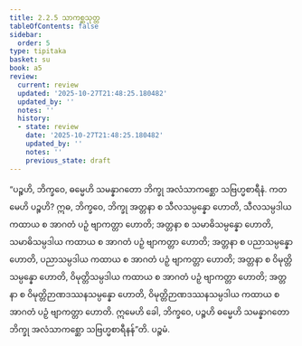 ```yaml
---
title: 2.2.5 သာကစ္ဆသုတ္တ
tableOfContents: false
sidebar:
  order: 5
type: tipitaka
basket: su
book: a5
review:
  current: review
  updated: '2025-10-27T21:48:25.180482'
  updated_by: ''
  notes: ''
  history:
  - state: review
    date: '2025-10-27T21:48:25.180482'
    updated_by: ''
    notes: ''
    previous_state: draft
---
```



<ReviewStatus review={frontmatter.review} showDetails={true} />

<HypothesisAnnotation frontmatter={frontmatter} />

<DynamicBreadcrumb />

<Division number="65" book="a5" e="ch" v="16" p="71">

<Paragraph number="409" book="a5">
“ပဉ္စဟိ, ဘိက္ခဝေ, ဓမ္မေဟိ သမန္နာဂတော ဘိက္ခု အလံသာကစ္ဆော သဗြဟ္မစာရီနံ. ကတမေဟိ ပဉ္စဟိ? ဣဓ, ဘိက္ခဝေ, ဘိက္ခု အတ္တနာ စ သီလသမ္ပန္နော ဟောတိ, သီလသမ္ပဒါယ ကထာယ စ အာဂတံ ပဉှံ ဗျာကတ္တာ ဟောတိ; အတ္တနာ စ သမာဓိသမ္ပန္နော ဟောတိ, သမာဓိသမ္ပဒါယ ကထာယ စ အာဂတံ ပဉှံ ဗျာကတ္တာ ဟောတိ; အတ္တနာ စ ပညာသမ္ပန္နော ဟောတိ, ပညာသမ္ပဒါယ ကထာယ စ အာဂတံ ပဉှံ ဗျာကတ္တာ ဟောတိ; အတ္တနာ စ ဝိမုတ္တိသမ္ပန္နော ဟောတိ, ဝိမုတ္တိသမ္ပဒါယ ကထာယ စ အာဂတံ ပဉှံ ဗျာကတ္တာ ဟောတိ; အတ္တနာ စ ဝိမုတ္တိဉာဏဒဿနသမ္ပန္နော ဟောတိ, ဝိမုတ္တိဉာဏဒဿနသမ္ပဒါယ ကထာယ စ အာဂတံ ပဉှံ ဗျာကတ္တာ ဟောတိ. ဣမေဟိ ခေါ, ဘိက္ခဝေ, ပဉ္စဟိ ဓမ္မေဟိ သမန္နာဂတော ဘိက္ခု အလံသာကစ္ဆော သဗြဟ္မစာရီနန်”တိ.

</Paragraph>
</Division>

<Paragraph number="410" type="center" book="a5">
ပဉ္စမံ.
</Paragraph>